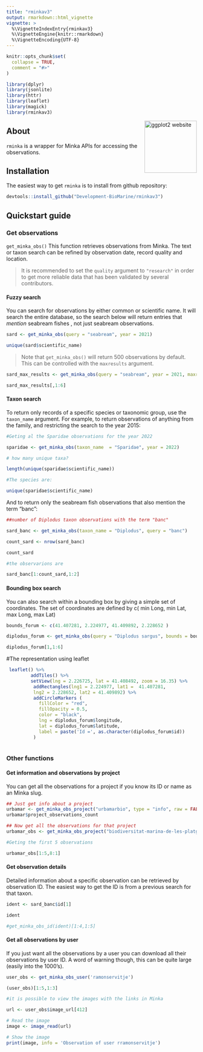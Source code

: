 ```yaml
---
title: "rminkav3"
output: rmarkdown::html_vignette
vignette: >
  %\VignetteIndexEntry{rminkav3}
  %\VignetteEngine{knitr::rmarkdown}
  %\VignetteEncoding{UTF-8}
---
```


```r
knitr::opts_chunk$set(
  collapse = TRUE,
  comment = "#>"
)
```

```r
library(dplyr)
library(jsonlite)
library(httr)
library(leaflet)
library(magick)
library(rminkav3)
```

<a href="https://ggplot2.tidyverse.org"><img src="figures/minka1.png" align="right" height="138" alt="ggplot2 website" /></a>

## About

`rminka` is a wrapper for Minka APIs for accessing the observations.


## Installation

The easiest way to get `rminka` is to install from github repository: 

```r
devtools::install_github("Development-BioMarine/rminkav3")
```

## Quickstart guide

### Get observations

`get_minka_obs()` This function retrieves observations from Minka. The text or taxon search can be refined by observation date, record quality and location.

> It is recommended to set the `quality` argument to `"research"` in order to get more reliable data that has been validated by several contributors.

#### Fuzzy search

You can search for observations by either common or scientific name. It will search the entire  database, so the search below will return entries that _mention_ seabream fishes , not just seabream observations.


```r
sard <- get_minka_obs(query = "seabream", year = 2021)

unique(sard$scientific_name)
```


> Note that `get_minka_obs()` will return 500 observations by default. This can be controlled with the `maxresults` argument.

```r

sard_max_results <- get_minka_obs(query = "seabream", year = 2021, maxresults = 10)

sard_max_results[,1:6]
```


#### Taxon search

To return only records of a specific species or taxonomic group, use the `taxon_name` argument. For example, to return observations of anything from the  family, and restricting the search to the year 2015:

```r

#Geting al the Sparidae observations for the year 2022

sparidae <- get_minka_obs(taxon_name  = "Sparidae", year = 2022)

# how many unique taxa?

length(unique(sparidae$scientific_name))

#The species are:

unique(sparidae$scientific_name)
```

And to return only the seabream fish observations that also mention the term "banc":


```r

##number of Diplodus taxon observations with the term "banc"

sard_banc <- get_minka_obs(taxon_name = "Diplodus", query = "banc")

count_sard <- nrow(sard_banc)

count_sard

#the observarions are

sard_banc[1:count_sard,1:2]

```


#### Bounding box search

You can also search within a bounding box by giving a simple set of coordinates.
The set of coordinates are defined by c( min Long, min Lat, max Long, max Lat)
 
```r

bounds_forum <- c(41.407281, 2.224977, 41.409892, 2.228652 )

diplodus_forum <- get_minka_obs(query = "Diplodus sargus", bounds = bounds_forum, year = 2024, month = 5, maxresults = 7)

diplodus_forum[1,1:6]
```   
#The representation using leaflet

```r

 leaflet() %>%
         addTiles() %>%
         setView(lng = 2.226725, lat = 41.408492, zoom = 16.35) %>%
          addRectangles(lng1 = 2.224977, lat1 =  41.407281,
          lng2 = 2.228652, lat2 = 41.409892) %>%
          addCircleMarkers (
            fillColor = "red",
            fillOpacity = 0.5,
            color = "black",
            lng = diplodus_forum$longitude, 
            lat = diplodus_forum$latitude,
            label = paste('Id =', as.character(diplodus_forum$id))
          )
 
```  


### Other functions

#### Get information and observations by project

You can get all the observations for a project if you know its ID or name as an Minka slug.


```r

## Just get info about a project
urbamar <- get_minka_obs_project("urbamarbio", type = "info", raw = FALSE)
urbamar$project_observations_count
```


```r
## Now get all the observations for that project
urbamar_obs <- get_minka_obs_project("biodiversitat-marina-de-les-platges-de-sant-adria-del-besos", type = "observations")

#Geting the first 5 observations

urbamar_obs[1:5,8:1]
```


#### Get observation details

Detailed information about a specific observation can be retrieved by observation ID. The easiest way to get the ID is from a previous search for that taxon.


```r
ident <- sard_banc$id[1]

ident

#get_minka_obs_id(ident)[1:4,1:5]
```


#### Get all observations by user

If you just want all the observations by a user you can download all their observations by user ID. A word of warning though, this can be quite large (easily into the 1000's).


```r

user_obs <- get_minka_obs_user('ramonservitje')

(user_obs)[1:5,1:3]

#it is possible to view the images with the links in Minka

url <- user_obs$image_url[412]

# Read the image
image <- image_read(url)

# Show the image
print(image, info = 'Observation of user rramonservitje')
```



